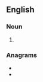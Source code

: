 ==English==

===Noun===
{{head|en|noun plural form}}

# {{plural of|picot|lang=en}}

===Anagrams===
* {{l|en|optics}}
* {{l|en|topics}}